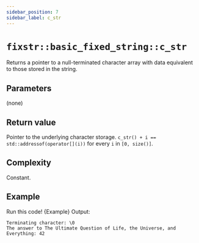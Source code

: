 ```yaml
---
sidebar_position: 7
sidebar_label: c_str
---
```

# `fixstr::basic_fixed_string::c_str`


<CppOverloadList>
    <CppOverload num={1} code={Overload1} />
</CppOverloadList>

Returns a pointer to a null-terminated character array with data equivalent to those stored in the string. 

## Parameters
(none)

## Return value
Pointer to the underlying character storage. 
`c_str() + i == std::addressof(operator[](i))` for every `i` in `[0, size()]`.

## Complexity
Constant.

## Example

<LinkButton link="https://godbolt.org/z/fjo8rMs6j">Run this code!</LinkButton>
<CodeBlock className="language-cpp">{Example}</CodeBlock>
Output:

```
Terminating character: \0
The answer to The Ultimate Question of Life, the Universe, and Everything: 42
```
